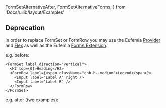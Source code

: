   FormSetAlternativeAfter,
  FormSetAlternativeForms,
} from 'Docs/uilib/layout/Examples'

## Deprecation

In order to replace FormSet or FormRow you may use the Eufemia [Provider](/uilib/usage/customisation/provider-info) and [Flex](/uilib/layout/flex) as well as the Eufemia [Forms Extension](/uilib/extensions/forms).

e.g. before:

```tsx
<FormSet label_direction="vertical">
  <H2 top={0}>Heading</H2>
  <FormRow label={<span className="dnb-h--medium">Legend</span>}>
    <Input label="Label A" right />
    <Input label="Label B" />
  </FormRow>
</FormSet>
```

e.g. after (two examples):

<FormSetAlternativeAfter />

<FormSetAlternativeForms />
